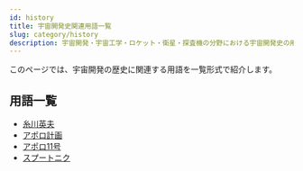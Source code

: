 ```yaml
---
id: history
title: 宇宙開発史関連用語一覧
slug: category/history
description: 宇宙開発・宇宙工学・ロケット・衛星・探査機の分野における宇宙開発史の用語の一覧です．意味・定義・概要・説明ページへと移ることができます．
---
```



<Head>
  <script type="application/ld+json">
    {`{
      "@context": "https://schema.org",
      "@type": "DefinedTerm",
      "name": "宇宙開発史関連用語一覧",
      "inDefinedTermSet": "https://www.space-portal.org",
      "termCode": "category/history",
      "description": "宇宙開発・宇宙工学・ロケット・衛星・探査機の分野における宇宙開発史の用語の一覧です．意味・定義・概要・説明ページへと移ることができます．",
      "url": "https://www.space-portal.org/docs/category/history"
    }`}
  </script>
</Head>

このページでは、宇宙開発の歴史に関連する用語を一覧形式で紹介します。

## 用語一覧

- [糸川英夫](/glossary/history/hideo-itokawa)
- [アポロ計画](/glossary/history/apollo-program)
- [アポロ11号](/glossary/history/apollo-11)
- [スプートニク](/glossary/history/sputnik)
